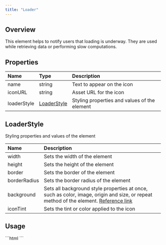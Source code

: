 ```yaml
---
title: "Loader"
---
```


## Overview

This element helps to notify users that loading is underway. They are used while retrieving data or performing slow computations.

## Properties

| Name        | Type                                                   | Description                                  |
| :----------- | :------------------------------------------------------ | :-------------------------------------------- |
| name        | string                                                 | Text to appear on the icon                   |
| iconURL     | string                                                 | Asset URL for the icon                       |
| loaderStyle | [LoaderStyle](/ui-kit/angular/loader#loaderstyle) | Styling properties and values of the element |

## LoaderStyle

Styling properties and values of the element

| Name         | Description                                                                                                                                                                                         |
| :------------ | :--------------------------------------------------------------------------------------------------------------------------------------------------------------------------------------------------- |
| width        | Sets the width of the element                                                                                                                                                                       |
| height       | Sets the height of the element                                                                                                                                                                      |
| border       | Sets the border of the element                                                                                                                                                                      |
| borderRadius | Sets the border radius of the element                                                                                                                                                               |
| background   | Sets all background style properties at once, such as color, image, origin and size, or repeat method of the element. [Reference link](https://developer.mozilla.org/en-US/docs/Web/CSS/background) |
| iconTint     | Sets the tint or color applied to the icon                                                                                                                                                          |

## Usage

<Tabs>
<Tab title="HTML">
```html
<cometchat-loader
[URL]="myCustomIcon"
></cometchat-loader>
```

</Tab>

</Tabs>
